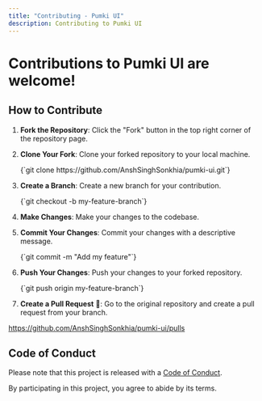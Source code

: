 ```yaml
---
title: "Contributing - Pumki UI"
description: Contributing to Pumki UI
---
```



# Contributions to Pumki UI are welcome!

## How to Contribute

1. **Fork the Repository**: Click the "Fork" button in the top right corner of the repository page.

2. **Clone Your Fork**: Clone your forked repository to your local machine.

    <CodeBlock language="bash" showLineNumbers={false}>
      {`git clone https://github.com/AnshSinghSonkhia/pumki-ui.git`}
    </CodeBlock>

3. **Create a Branch**: Create a new branch for your contribution.

    <CodeBlock language="bash" showLineNumbers={false}>
      {`git checkout -b my-feature-branch`}
    </CodeBlock>

4. **Make Changes**: Make your changes to the codebase.

5. **Commit Your Changes**: Commit your changes with a descriptive message.

    <CodeBlock language="bash" showLineNumbers={false}>
      {`git commit -m "Add my feature"`}
    </CodeBlock>

6. **Push Your Changes**: Push your changes to your forked repository.

    <CodeBlock language="bash" showLineNumbers={false}>
      {`git push origin my-feature-branch`}
    </CodeBlock>

7. **Create a Pull Request** 🎉: Go to the original repository and create a pull request from your branch.

https://github.com/AnshSinghSonkhia/pumki-ui/pulls

## Code of Conduct

Please note that this project is released with a [Code of Conduct](https://github.com/AnshSinghSonkhia/pumki-ui/blob/main/CODE_OF_CONDUCT.md).

<Callout type="important">By participating in this project, you agree to abide by its terms.</Callout>